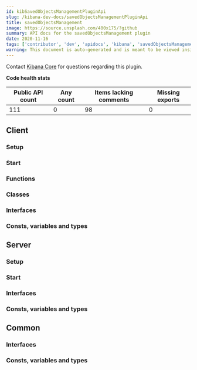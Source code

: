 ```yaml
---
id: kibSavedObjectsManagementPluginApi
slug: /kibana-dev-docs/savedObjectsManagementPluginApi
title: savedObjectsManagement
image: https://source.unsplash.com/400x175/?github
summary: API docs for the savedObjectsManagement plugin
date: 2020-11-16
tags: ['contributor', 'dev', 'apidocs', 'kibana', 'savedObjectsManagement']
warning: This document is auto-generated and is meant to be viewed inside our experimental, new docs system. Reach out in #docs-engineering for more info.
---
```




Contact [Kibana Core](https://github.com/orgs/elastic/teams/kibana-core) for questions regarding this plugin.

**Code health stats**

| Public API count  | Any count | Items lacking comments | Missing exports | 
|-------------------|-----------|------------------------|-----------------|
| 111 | 0 | 98 | 0 |

## Client

### Setup
<DocDefinitionList data={[savedObjectsManagementObj.client.setup]}/>

### Start
<DocDefinitionList data={[savedObjectsManagementObj.client.start]}/>

### Functions
<DocDefinitionList data={savedObjectsManagementObj.client.functions}/>

### Classes
<DocDefinitionList data={savedObjectsManagementObj.client.classes}/>

### Interfaces
<DocDefinitionList data={savedObjectsManagementObj.client.interfaces}/>

### Consts, variables and types
<DocDefinitionList data={savedObjectsManagementObj.client.misc}/>

## Server

### Setup
<DocDefinitionList data={[savedObjectsManagementObj.server.setup]}/>

### Start
<DocDefinitionList data={[savedObjectsManagementObj.server.start]}/>

### Interfaces
<DocDefinitionList data={savedObjectsManagementObj.server.interfaces}/>

### Consts, variables and types
<DocDefinitionList data={savedObjectsManagementObj.server.misc}/>

## Common

### Interfaces
<DocDefinitionList data={savedObjectsManagementObj.common.interfaces}/>

### Consts, variables and types
<DocDefinitionList data={savedObjectsManagementObj.common.misc}/>

